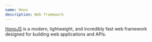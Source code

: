 ```yaml
---
name: Hono
description: Web framework
---
```


[HonoJS](https://hono.dev/) is a modern, lightweight, and incredibly fast web framework designed for building web applications and APIs.
